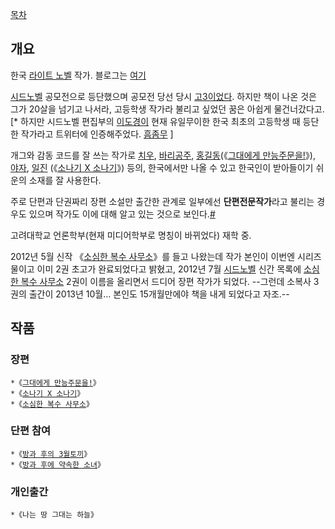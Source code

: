 [[목차]]
== 개요 ==
한국 [[라이트 노벨]] 작가. 블로그는 [http://jkyone.egloos.com/ 여기]

[[시드노벨]] 공모전으로 등단했으며 공모전 당선 당시 [[고3]]이었다.
하지만 책이 나온 것은 그가 20살을 넘기고 나서라, 고등학생 작가라 불리고 싶었던 꿈은 아쉽게 물건너갔다고.[* 하지만 시드노벨 편집부의 [[이도경]]이 현재 유일무이한 한국 최초의 고등학생 때 등단한 작가라고 트위터에 인증해주었다. [http://twitter.com/arkleode/status/122290637079982080 흠좀무]  ]

개그와 감동 코드를 잘 쓰는 작가로 [[치우]], [[바리공주]], [[홍길동]](《[[그대에게 만능주문을!]]》), [[야자]], [[일진]] (《[[소나기 X 소나기]]》) 등의, 한국에서만 나올 수 있고 한국인이 받아들이기 쉬운의 소재를 잘 사용한다.

주로 단편과 단권짜리 장편 소설만 출간한 관계로 일부에선 '''단편전문작가'''라고 불리는 경우도 있으며 작가도 이에 대해 알고 있는 것으로 보인다.[http://jkyone.egloos.com/5393147 #] 

고려대학교 언론학부(현재 미디어학부로 명칭이 바뀌었다) 재학 중.

2012년 5월 신작 《[[소심한 복수 사무소]]》를 들고 나왔는데 작가 본인이 이번엔 시리즈물이고 이미 2권 초고가 완료되었다고 밝혔고, 2012년 7월 [[시드노벨]] 신간 목록에 [[소심한 복수 사무소]] 2권이 이름을 올리면서 드디어 장편 작가가 되었다. --그런데 소복사 3권의 출간이 2013년 10월... 본인도 15개월만에야 책을 내게 되었다고 자조.--


== 작품 ==
=== 장편 ===
 *《[[그대에게 만능주문을!]]》
 *《[[소나기 X 소나기]]》
 *《[[소심한 복수 사무소]]》
=== 단편 참여 ===
 *《[[방과 후의 3월토끼]]》
 *《[[방과 후에 약속한 소녀]]》
=== 개인출간 ===
 *《나는 땅 그대는 하늘》
